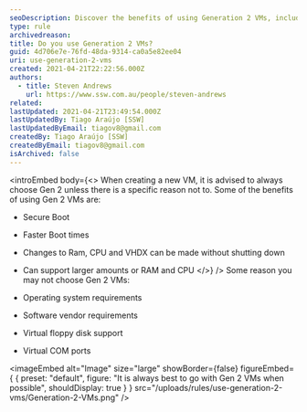 ```yaml
---
seoDescription: Discover the benefits of using Generation 2 VMs, including Secure Boot, faster boot times, and more.
type: rule
archivedreason:
title: Do you use Generation 2 VMs?
guid: 4d706e7e-76fd-48da-9314-ca0a5e82ee04
uri: use-generation-2-vms
created: 2021-04-21T22:22:56.000Z
authors:
  - title: Steven Andrews
    url: https://www.ssw.com.au/people/steven-andrews
related:
lastUpdated: 2021-04-21T23:49:54.000Z
lastUpdatedBy: Tiago Araújo [SSW]
lastUpdatedByEmail: tiagov8@gmail.com
createdBy: Tiago Araújo [SSW]
createdByEmail: tiagov8@gmail.com
isArchived: false
---
```


<introEmbed
  body={<>
When creating a new VM, it is advised to always choose Gen 2 unless there is a specific reason not to. Some of the benefits of using Gen 2 VMs are:

* Secure Boot
* Faster Boot times
* Changes to Ram, CPU and VHDX can be made without shutting down
* Can support larger amounts or RAM and CPU
  </>}
/>
Some reason you may not choose Gen 2 VMs:

* Operating system requirements
* Software vendor requirements
* Virtual floppy disk support
* Virtual COM ports


<imageEmbed
  alt="Image"
  size="large"
  showBorder={false}
  figureEmbed={ {
    preset: "default",
    figure: "It is always best to go with Gen 2 VMs when possible",
    shouldDisplay: true
  } }
  src="/uploads/rules/use-generation-2-vms/Generation-2-VMs.png"
/>
